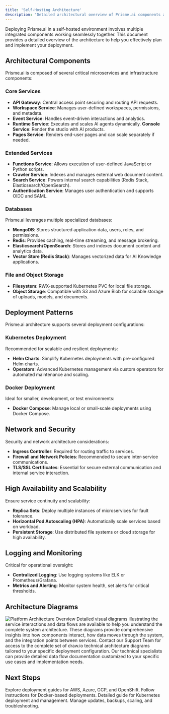 ```yaml
---
title: 'Self-Hosting Architecture'
description: 'Detailed architectural overview of Prisme.ai components and interactions.'
---
```


Deploying Prisme.ai in a self-hosted environment involves multiple integrated components working seamlessly together. This document provides a detailed overview of the architecture to help you effectively plan and implement your deployment.

## Architectural Components

Prisme.ai is composed of several critical microservices and infrastructure components:

### Core Services

- **API Gateway**: Central access point securing and routing API requests.
- **Workspace Service**: Manages user-defined workspaces, permissions, and metadata.
- **Event Service**: Handles event-driven interactions and analytics.
- **Runtime Service**: Executes and scales AI agents dynamically.
  **Console Service**: Render the studio with AI products.
- **Pages Service**: Renders end-user pages and can scale separately if needed.

### Extended Services

- **Functions Service**: Allows execution of user-defined JavaScript or Python scripts.
- **Crawler Service**: Indexes and manages external web document content.
- **Search Service**: Powers internal search capabilities (Redis Stack, Elasticsearch/OpenSearch).
- **Authentication Service**: Manages user authentication and supports OIDC and SAML.

### Databases

Prisme.ai leverages multiple specialized databases:

- **MongoDB**: Stores structured application data, users, roles, and permissions.
- **Redis**: Provides caching, real-time streaming, and message brokering.
- **Elasticsearch/OpenSearch**: Stores and indexes document content and analytics data.
- **Vector Store (Redis Stack)**: Manages vectorized data for AI Knowledge applications.

### File and Object Storage

- **Filesystem**: RWX-supported Kubernetes PVC for local file storage.
- **Object Storage**: Compatible with S3 and Azure Blob for scalable storage of uploads, models, and documents.

## Deployment Patterns

Prisme.ai architecture supports several deployment configurations:

### Kubernetes Deployment

Recommended for scalable and resilient deployments:

- **Helm Charts**: Simplify Kubernetes deployments with pre-configured Helm charts.
- **Operators**: Advanced Kubernetes management via custom operators for automated maintenance and scaling.

### Docker Deployment

Ideal for smaller, development, or test environments:

- **Docker Compose**: Manage local or small-scale deployments using Docker Compose.

## Network and Security

Security and network architecture considerations:

- **Ingress Controller**: Required for routing traffic to services.
- **Firewall and Network Policies**: Recommended to secure inter-service communications.
- **TLS/SSL Certificates**: Essential for secure external communication and internal service interaction.

## High Availability and Scalability

Ensure service continuity and scalability:

- **Replica Sets**: Deploy multiple instances of microservices for fault tolerance.
- **Horizontal Pod Autoscaling (HPA)**: Automatically scale services based on workload.
- **Persistent Storage**: Use distributed file systems or cloud storage for high availability.

## Logging and Monitoring

Critical for operational oversight:

- **Centralized Logging**: Use logging systems like ELK or Prometheus/Grafana.
- **Metrics and Alerting**: Monitor system health, set alerts for critical thresholds.

## Architecture Diagrams

<Frame caption="High-level overview of platform architecture">
  <img src="/images/architecture.png" alt="Platform Architecture Overview" />
</Frame>

<Callout type="info">
  Detailed visual diagrams illustrating the service interactions and data flows are available to help you understand the complete system architecture. These diagrams provide comprehensive insights into how components interact, how data moves through the system, and the integration points between services.
</Callout>

<CardGroup cols={2}>
  <Card title="Request Technical Diagrams" icon="diagram-project" href="mailto:support@prisme.ai">
    Contact our Support Team for access to the complete set of draw.io technical architecture diagrams tailored to your specific deployment configuration.
  </Card>
  
  <Card title="Customized Data Flow Documentation" icon="arrows-to-circle" href="mailto:support@prisme.ai">
    Our technical specialists can provide detailed data flow documentation customized to your specific use cases and implementation needs.
  </Card>
</CardGroup>

## Next Steps

<CardGroup cols={2}>
  <Card title="Cloud Providers" icon="cloud" href="/self-hosting/cloud/aws">
    Explore deployment guides for AWS, Azure, GCP, and OpenShift.
  </Card>
  <Card title="Docker Deployment" icon="docker" href="/self-hosting/kubernetes/docker">
    Follow instructions for Docker-based deployments.
  </Card>
  <Card title="Kubernetes Deployment" icon="kubernetes" href="/self-hosting/kubernetes/helm">
    Detailed guide for Kubernetes deployment and management.
  </Card>
  <Card title="Operations" icon="tools" href="/self-hosting/operations/updates">
    Manage updates, backups, scaling, and troubleshooting.
  </Card>
</CardGroup>

